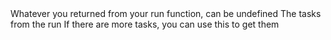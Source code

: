 <Snippet file="run-object.mdx" />
<ResponseField name="output" type="any">
  Whatever you returned from your run function, can be undefined
</ResponseField>
<ResponseField name="tasks" type="Task[]">
  The tasks from the run
  <Expandable title="Task">
    <Snippet file="task-object.mdx" />
  </Expandable>
</ResponseField>
<ResponseField name="nextCursor" type="string" optional>
  If there are more tasks, you can use this to get them
</ResponseField>
